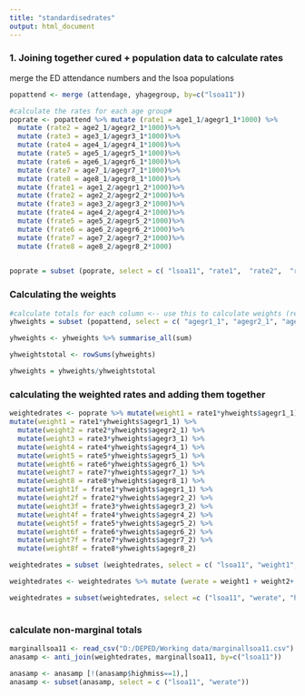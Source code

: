```yaml
---
title: "standardisedrates"
output: html_document
---
```


### 1. Joining together cured + population data to calculate rates
merge the ED attendance numbers and the lsoa populations
```r
popattend <- merge (attendage, yhagegroup, by=c("lsoa11"))

```

```r

#calculate the rates for each age group#
poprate <- popattend %>% mutate (rate1 = age1_1/agegr1_1*1000) %>%
  mutate (rate2 = age2_1/agegr2_1*1000)%>%
  mutate (rate3 = age3_1/agegr3_1*1000)%>%
  mutate (rate4 = age4_1/agegr4_1*1000)%>%
  mutate (rate5 = age5_1/agegr5_1*1000)%>%
  mutate (rate6 = age6_1/agegr6_1*1000)%>%
  mutate (rate7 = age7_1/agegr7_1*1000)%>%
  mutate (rate8 = age8_1/agegr8_1*1000)%>%
  mutate (frate1 = age1_2/agegr1_2*1000)%>%
  mutate (frate2 = age2_2/agegr2_2*1000)%>%
  mutate (frate3 = age3_2/agegr3_2*1000)%>%
  mutate (frate4 = age4_2/agegr4_2*1000)%>%
  mutate (frate5 = age5_2/agegr5_2*1000)%>%
  mutate (frate6 = age6_2/agegr6_2*1000)%>%
  mutate (frate7 = age7_2/agegr7_2*1000)%>%
  mutate (frate8 = age8_2/agegr8_2*1000)

  
poprate = subset (poprate, select = c( "lsoa11", "rate1",  "rate2",  "rate3" , "rate4",  "rate5", "rate6", "rate7", "rate8", "frate1",  "frate2",  "frate3" , "frate4",  "frate5", "frate6", "frate7", "frate8", "highmiss"))

```

### Calculating the weights
```r

#calculate totals for each column <-- use this to calculate weights (remember to do YH pop rather than attendances!)
yhweights = subset (popattend, select = c( "agegr1_1", "agegr2_1", "agegr3_1", "agegr4_1", "agegr5_1", "agegr6_1", "agegr7_1", "agegr8_1", "agegr1_2", "agegr2_2", "agegr3_2", "agegr4_2", "agegr5_2", "agegr6_2", "agegr7_2", "agegr8_2"))

yhweights <- yhweights %>% summarise_all(sum)

yhweightstotal <- rowSums(yhweights)

yhweights = yhweights/yhweightstotal

```



### calculating the weighted rates and adding them together
``` r

weightedrates <- poprate %>% mutate(weight1 = rate1*yhweights$agegr1_1) %>%
mutate(weight1 = rate1*yhweights$agegr1_1) %>%
  mutate(weight2 = rate2*yhweights$agegr2_1) %>%
  mutate(weight3 = rate3*yhweights$agegr3_1) %>%
  mutate(weight4 = rate4*yhweights$agegr4_1) %>%
  mutate(weight5 = rate5*yhweights$agegr5_1) %>%
  mutate(weight6 = rate6*yhweights$agegr6_1) %>%
  mutate(weight7 = rate7*yhweights$agegr7_1) %>%
  mutate(weight8 = rate8*yhweights$agegr8_1) %>%
  mutate(weight1f = frate1*yhweights$agegr1_1) %>%
  mutate(weight2f = frate2*yhweights$agegr2_2) %>%
  mutate(weight3f = frate3*yhweights$agegr3_2) %>%
  mutate(weight4f = frate4*yhweights$agegr4_2) %>%
  mutate(weight5f = frate5*yhweights$agegr5_2) %>%
  mutate(weight6f = frate6*yhweights$agegr6_2) %>%
  mutate(weight7f = frate7*yhweights$agegr7_2) %>%
  mutate(weight8f = frate8*yhweights$agegr8_2)

weightedrates = subset (weightedrates, select = c( "lsoa11", "weight1",  "weight2",  "weight3",  "weight4",  "weight5",  "weight6",  "weight7",  "weight8",  "weight1f", "weight2f", "weight3f", "weight4f", "weight5f", "weight6f", "weight7f", "weight8f", "highmiss"))

weightedrates <- weightedrates %>% mutate (werate = weight1 + weight2+ weight3+ weight4+ weight5+ weight6+ weight7+ weight8+ weight1f + weight2f+ weight3f+ weight4f+ weight5f+ weight6f+ weight7f+ weight8f)

weightedrates = subset(weightedrates, select =c ("lsoa11", "werate", "highmiss"))
  
```

### calculate non-marginal totals

```r
marginallsoa11 <- read_csv("D:/DEPED/Working data/marginallsoa11.csv")
anasamp <- anti_join(weightedrates, marginallsoa11, by=c("lsoa11"))

anasamp <- anasamp [!(anasamp$highmiss==1),]
anasamp <- subset(anasamp, select = c ("lsoa11", "werate"))
```
